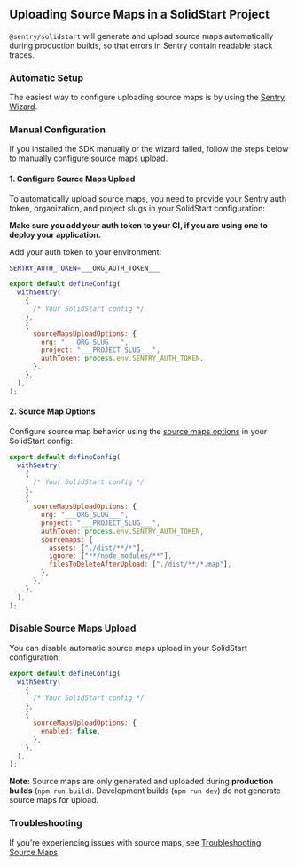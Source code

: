 ## Uploading Source Maps in a SolidStart Project

`@sentry/solidstart` will generate and upload source maps automatically during production builds, so that errors in Sentry contain readable stack traces.

### Automatic Setup

The easiest way to configure uploading source maps is by using the [Sentry Wizard](/platforms/javascript/guides/solidstart/#step-1-install).

### Manual Configuration

If you installed the SDK manually or the wizard failed, follow the steps below to manually configure source maps upload.

#### 1. Configure Source Maps Upload

To automatically upload source maps, you need to provide your Sentry auth token, organization, and project slugs in your SolidStart configuration:

<OrgAuthTokenNote />

**Make sure you add your auth token to your CI, if you are using one to deploy your application.**

Add your auth token to your environment:

```bash {filename:.env}
SENTRY_AUTH_TOKEN=___ORG_AUTH_TOKEN___
```

```javascript {filename:app.config.ts}
export default defineConfig(
  withSentry(
    {
      /* Your SolidStart config */
    },
    {
      sourceMapsUploadOptions: {
        org: "___ORG_SLUG___",
        project: "___PROJECT_SLUG___",
        authToken: process.env.SENTRY_AUTH_TOKEN,
      },
    },
  ),
);
```

#### 2. Source Map Options

Configure source map behavior using the [source maps options](/platforms/javascript/guides/solidstart/configuration/build/#source-maps-options) in your SolidStart config:

```javascript {filename:app.config.ts}
export default defineConfig(
  withSentry(
    {
      /* Your SolidStart config */
    },
    {
      sourceMapsUploadOptions: {
        org: "___ORG_SLUG___",
        project: "___PROJECT_SLUG___",
        authToken: process.env.SENTRY_AUTH_TOKEN,
        sourcemaps: {
          assets: ["./dist/**/*"],
          ignore: ["**/node_modules/**"],
          filesToDeleteAfterUpload: ["./dist/**/*.map"],
        },
      },
    },
  ),
);
```

### Disable Source Maps Upload

You can disable automatic source maps upload in your SolidStart configuration:

```javascript {filename:app.config.ts}
export default defineConfig(
  withSentry(
    {
      /* Your SolidStart config */
    },
    {
      sourceMapsUploadOptions: {
        enabled: false,
      },
    },
  ),
);
```

**Note:** Source maps are only generated and uploaded during **production builds** (`npm run build`). Development builds (`npm run dev`) do not generate source maps for upload.

### Troubleshooting

If you're experiencing issues with source maps, see [Troubleshooting Source Maps](/platforms/javascript/guides/solidstart/troubleshooting/).
